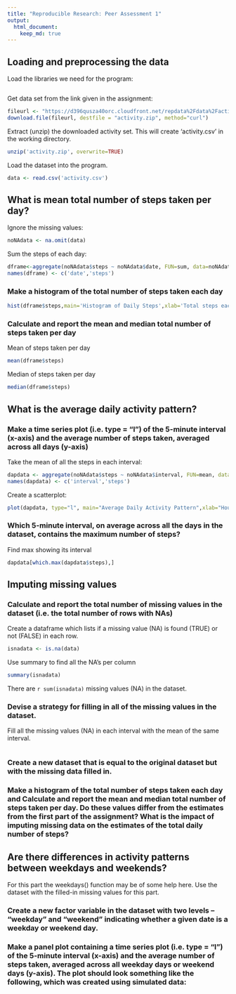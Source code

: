 ```yaml
---
title: "Reproducible Research: Peer Assessment 1"
output:
  html_document:
    keep_md: true
---
```



## Loading and preprocessing the data
Load the libraries we need for the program:
```r
```

Get data set from the link given in the assignment:
```r
fileurl <- "https://d396qusza40orc.cloudfront.net/repdata%2Fdata%2Factivity.zip"
download.file(fileurl, destfile = "activity.zip", method="curl")
```

Extract (unzip) the downloaded activity set. This will create 'activity.csv' in the working directory.
```r
unzip('activity.zip', overwrite=TRUE)
```

Load the dataset into the program.
```r
data <- read.csv('activity.csv')
```


## What is mean total number of steps taken per day?
Ignore the missing values:
```r
noNAdata <- na.omit(data)
```
Sum the steps of each day:
```r
dframe<-aggregate(noNAdata$steps ~ noNAdata$date, FUN=sum, data=noNAdata)
names(dframe) <- c('date','steps')
```
### Make a histogram of the total number of steps taken each day
```r
hist(dframe$steps,main='Histogram of Daily Steps',xlab='Total steps each day',col='grey',breaks=15)
```

### Calculate and report the mean and median total number of steps taken per day
Mean of steps taken per day
```r
mean(dframe$steps)
```
Median of steps taken per day
```r
median(dframe$steps)
```

## What is the average daily activity pattern?
### Make a time series plot (i.e. type = "l") of the 5-minute interval (x-axis) and the average number of steps taken, averaged across all days (y-axis)
Take the mean of all the steps in each interval:
```r
dapdata <- aggregate(noNAdata$steps ~ noNAdata$interval, FUN=mean, data=noNAdata)
names(dapdata) <- c('interval','steps')
```
Create a scatterplot:

```r
plot(dapdata, type="l", main="Average Daily Activity Pattern",xlab="Hour of the day", ylab="Average number of steps")
```

### Which 5-minute interval, on average across all the days in the dataset, contains the maximum number of steps?
Find max showing its interval
```r
dapdata[which.max(dapdata$steps),]

```

## Imputing missing values

### Calculate and report the total number of missing values in the dataset (i.e. the total number of rows with NAs)
Create a dataframe which lists if a missing value (NA) is found (TRUE) or not (FALSE) in each row.
```r
isnadata <- is.na(data)
```
Use summary to find all the NA's per column
```r
summary(isnadata)
```

There are `r sum(isnadata) ` missing values (NA) in the dataset.

### Devise a strategy for filling in all of the missing values in the dataset.
Fill all the missing values (NA) in each interval with the mean of the same interval.
```r
```

### Create a new dataset that is equal to the original dataset but with the missing data filled in.

### Make a histogram of the total number of steps taken each day and Calculate and report the mean and median total number of steps taken per day. Do these values differ from the estimates from the first part of the assignment? What is the impact of imputing missing data on the estimates of the total daily number of steps?


## Are there differences in activity patterns between weekdays and weekends?

For this part the weekdays() function may be of some help here. Use the dataset with the filled-in missing values for this part.

### Create a new factor variable in the dataset with two levels -- "weekday" and "weekend" indicating whether a given date is a weekday or weekend day.

### Make a panel plot containing a time series plot (i.e. type = "l") of the 5-minute interval (x-axis) and the average number of steps taken, averaged across all weekday days or weekend days (y-axis). The plot should look something like the following, which was created using simulated data:
